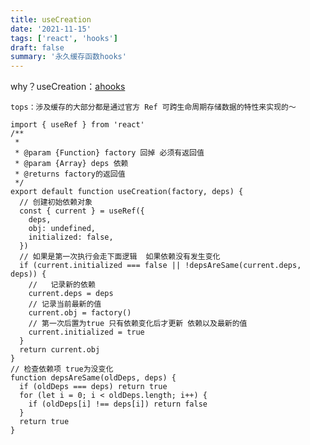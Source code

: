 ```yaml
---
title: useCreation
date: '2021-11-15'
tags: ['react', 'hooks']
draft: false
summary: '永久缓存函数hooks'
---
```


why？useCreation：[ahooks](https://ahooks-next.surge.sh/zh-CN/hooks/use-creation)

`tops：涉及缓存的大部分都是通过官方 Ref 可跨生命周期存储数据的特性来实现的～`

```js:永久缓存函数hooks
import { useRef } from 'react'
/**
 *
 * @param {Function} factory 回掉 必须有返回值
 * @param {Array} deps 依赖
 * @returns factory的返回值
 */
export default function useCreation(factory, deps) {
  // 创建初始依赖对象
  const { current } = useRef({
    deps,
    obj: undefined,
    initialized: false,
  })
  // 如果是第一次执行会走下面逻辑  如果依赖没有发生变化
  if (current.initialized === false || !depsAreSame(current.deps, deps)) {
    //   记录新的依赖
    current.deps = deps
    // 记录当前最新的值
    current.obj = factory()
    // 第一次后置为true 只有依赖变化后才更新 依赖以及最新的值
    current.initialized = true
  }
  return current.obj
}
// 检查依赖项 true为没变化
function depsAreSame(oldDeps, deps) {
  if (oldDeps === deps) return true
  for (let i = 0; i < oldDeps.length; i++) {
    if (oldDeps[i] !== deps[i]) return false
  }
  return true
}
```
